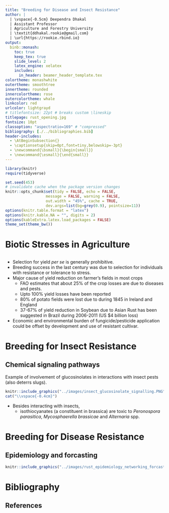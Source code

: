```yaml
---
title: "Breeding for Disease and Insect Resistance"
author: |
  | \vspace{-0.5cm} Deependra Dhakal
  | Assistant Professor
  | Agriculture and Forestry University
  | \textit{ddhakal.rookie@gmail.com}
  | \url{https://rookie.rbind.io}
output: 
  binb::monash:
    toc: true
    keep_tex: true
    slide_level: 2
    latex_engine: xelatex
    includes:
      in_header: beamer_header_template.tex
colortheme: monashwhite
outertheme: smoothtree
innertheme: rounded
innercolortheme: rose
outercolortheme: whale
linkcolor: red
urlcolor: lightgrayd
# titlefontsize: 22pt # breaks custom \lineskip
titlepage: rust_opening.jpg
fontsize: 10pt
classoption: "aspectratio=169" # "compressed"
bibliography: [./../bibliographies.bib]
header-includes: 
  - \AtBeginSubsection{}
  - \captionsetup{skip=0pt,font=tiny,belowskip=-3pt}
  - \newcommand{\bsmall}{\begin{small}}
  - \newcommand{\esmall}{\end{small}}
---
```


```r
library(knitr)
require(tidyverse)

set.seed(453)
# invalidate cache when the package version changes
knitr::opts_chunk$set(tidy = FALSE, echo = FALSE, 
                  message = FALSE, warning = FALSE,
                  out.width = "45%", cache = TRUE, 
                  dev.args=list(bg=grey(0.9), pointsize=11))
options(knitr.table.format = "latex")
options(knitr.kable.NA = "", digits = 2)
options(kableExtra.latex.load_packages = FALSE)
theme_set(theme_bw())
```

# Biotic Stresses in Agriculture

##

- Selection for yield _per se_ is generally prohibitive.
- Breeding success in the last century was due to selection for individuals with resistance or tolerance to stress.
- Major cause of yield reduction on farmer's fields in most crops
  - FAO estimates that about 25% of the crop losses are due to diseases and pests.
  - Upto 100% yield losses have been reported
  - 80% of potato fields were lost due to \textit{Phytophthora infestans} during 1845 in Ireland and England
  - 37-67% of yield reduction in Soybean due to Asian Rust has been suggested in Brazil during 2006-2011 (US $4 billion loss)
- Economic and environmental burden of fungicide/pesticide application could be offset by development and use of resistant cultivar.

<!-- (For a brief description of Irish famine, Coffee rust, Downy mildew of grapes and Bengal famine refer to comprehensive crap guide (pp. 350)) -->


# Breeding for Insect Resistance

##

## Chemical signaling pathways

\bsmall

Example of involvement of glucosinolates in interactions with insect pests (also deterrs slugs). 

```r
knitr::include_graphics("../images/insect_glucosinolate_signalling.PNG")
cat("\\vspace{-0.4cm}")
```

- Besides interacting with insects,
  - isothiocyanates (a constituent in brassica) are toxic to _Peronospora parasitica_, _Mycosphaerella brassicae_ and _Alternaria_ spp.

\esmall

# Breeding for Disease Resistance

## Epidemiology and forcasting

```r
knitr::include_graphics("../images/rust_epidemiology_networking_forcasting.png")
```


# Bibliography

## References

